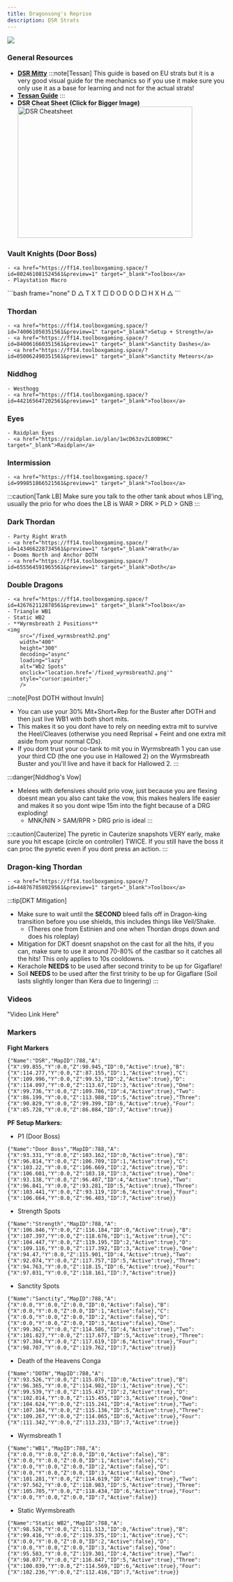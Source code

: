 ```yaml
---
title: Dragonsong's Reprise
description: DSR Strats
---
```


<img class="ulti-tooltip" src="/dkt.webp"/>

### General Resources ###
- <a href="https://docs.google.com/spreadsheets/d/1sUEuFDGa_Qg4SYHo4y7b4oEvUGvmhkUMn2rPdXdWEo0/edit#gid=263338920" target="_blank">**DSR Mitty**</a>
:::note[Tessan]
This guide is based on EU strats but it is a very good visual guide for the mechanics so if you use it make sure you only use it as a base for learning and not for the actual strats!
- <a href="https://www.youtube.com/watch?v=A-P1eXE18ko" target="_blank">**Tessan Guide**</a>
:::
- **DSR Cheat Sheet (Click for Bigger Image)**
<img
        src="/dsrcheatsheet.png"
        width="400"
        height="300"
        decoding="async"
        loading="lazy"
        alt="DSR Cheatsheet"
        onclick="location.href='/dsrcheatsheet.png'"
        style="cursor:pointer;"
        />


### Vault Knights (Door Boss) ### 
    - <a href="https://ff14.toolboxgaming.space/?id=802461081524561&preview=1" target="_blank">Toolbox</a>
    - Playstation Macro

<div class="dkt-macro">
    ```bash frame="none"
    D △   T X   T □ 
    D O         D O 
    D □   H X   H △
    ```
</div>

### Thordan ### 
    - <a href="https://ff14.toolboxgaming.space/?id=740061050351561&preview=1" target="_blank">Setup + Strength</a>
    - <a href="https://ff14.toolboxgaming.space/?id=840061660351561&preview=1" target="_blank">Sanctity Dashes</a>
    - <a href="https://ff14.toolboxgaming.space/?id=050062490351561&preview=1" target="_blank">Sanctity Meteors</a>

### Niddhog ### 
    - Westhogg
    - <a href="https://ff14.toolboxgaming.space/?id=442165647202561&preview=1" target="_blank">Toolbox</a>

### Eyes ### 
    - Raidplan Eyes
    - <a href="https://raidplan.io/plan/1wcD63zv2L8OB9KC" target="_blank">Raidplan</a>

### Intermission ### 
    - <a href="https://ff14.toolboxgaming.space/?id=999851866521561&preview=1" target="_blank">Toolbox</a>
:::caution[Tank LB]
    Make sure you talk to the other tank about whos LB'ing, usually the prio for who does the LB is WAR > DRK > PLD > GNB
:::

### Dark Thordan ### 
    - Party Right Wrath
    - <a href="https://ff14.toolboxgaming.space/?id=143466228734561&preview=1" target="_blank">Wrath</a>
    - Dooms North and Anchor DOTH
    - <a href="https://ff14.toolboxgaming.space/?id=655564591965561&preview=1" target="_blank">Doth</a>

### Double Dragons ### 
    - <a href="https://ff14.toolboxgaming.space/?id=426762112878561&preview=1" target="_blank">Toolbox</a>
    - Triangle WB1
    - Static WB2
    - **Wyrmsbreath 2 Positions**
    <img
        src="/fixed_wyrmsbreath2.png"
        width="400"
        height="300"
        decoding="async"
        loading="lazy"
        alt="Wb2 Spots"
        onclick="location.href='/fixed_wyrmsbreath2.png'"
        style="cursor:pointer;"
        />

:::note[Post DOTH without Invuln]
- You can use your 30% Mit+Short+Rep for the Buster after DOTH and then just live WB1 with both short mits.
- This makes it so you dont have to rely on needing extra mit to survive the Heel/Cleaves (otherwise you need Reprisal + Feint and one extra mit aside from your normal CDs).
- If you dont trust your co-tank to mit you in Wyrmsbreath 1 you can use your third CD (the one you use in Hallowed 2) on the Wyrmsbreath Buster and you'll live and have it back for Hallowed 2.
:::

:::danger[Niddhog's Vow]
- Melees with defensives should prio vow, just because you are flexing doesnt mean you also cant take the vow, this makes healers life easier and makes it so you dont wipe 15m into the fight because of a DRG exploding!
    - MNK/NIN > SAM/RPR > DRG prio is ideal
:::

:::caution[Cauterize]
The pyretic in Cauterize snapshots VERY early, make sure you hit escape (circle on controller) TWICE. If you still have the boss it can proc the pyretic even if you dont press an action.
:::


### Dragon-king Thordan ###

    - <a href="https://ff14.toolboxgaming.space/?id=448767858029561&preview=1" target="_blank">Toolbox</a>

:::tip[DKT Mitigation]
- Make sure to wait until the **SECOND** bleed falls off in Dragon-king transition before you use shields, this includes things like Veil/Shake.
    - (Theres one from Estinien and one when Thordan drops down and does his roleplay)
- Mitigation for DKT doesnt snapshot on the cast for all the hits, if you can, make sure to use it around 70-80% of the castbar so it catches all the hits! This only applies to 10s cooldowns.
- Kerachole **NEEDS** to be used after second trinity to be up for Gigaflare! 
- Soil **NEEDS** to be used after the first trinity to be up for Gigaflare (Soil lasts slightly longer than Kera due to lingering)
:::

### Videos ###

"Video Link Here"

### Markers ###

**Fight Markers**
```
{"Name":"DSR","MapID":788,"A":{"X":99.855,"Y":0.0,"Z":90.945,"ID":0,"Active":true},"B":{"X":114.277,"Y":0.0,"Z":87.155,"ID":1,"Active":true},"C":{"X":109.996,"Y":0.0,"Z":99.53,"ID":2,"Active":true},"D":{"X":114.097,"Y":0.0,"Z":113.67,"ID":3,"Active":true},"One":{"X":99.736,"Y":0.0,"Z":109.786,"ID":4,"Active":true},"Two":{"X":86.199,"Y":0.0,"Z":113.988,"ID":5,"Active":true},"Three":{"X":90.829,"Y":0.0,"Z":99.399,"ID":6,"Active":true},"Four":{"X":85.728,"Y":0.0,"Z":86.084,"ID":7,"Active":true}}
```



**PF Setup Markers:**

- P1 (Door Boss)

```
{"Name":"Door Boss","MapID":788,"A":{"X":93.331,"Y":0.0,"Z":103.162,"ID":0,"Active":true},"B":{"X":96.814,"Y":0.0,"Z":106.709,"ID":1,"Active":true},"C":{"X":103.22,"Y":0.0,"Z":106.669,"ID":2,"Active":true},"D":{"X":106.601,"Y":0.0,"Z":103.18,"ID":3,"Active":true},"One":{"X":93.138,"Y":0.0,"Z":96.407,"ID":4,"Active":true},"Two":{"X":96.841,"Y":0.0,"Z":93.281,"ID":5,"Active":true},"Three":{"X":103.441,"Y":0.0,"Z":93.119,"ID":6,"Active":true},"Four":{"X":106.664,"Y":0.0,"Z":96.403,"ID":7,"Active":true}}
```

- Strength Spots
```
{"Name":"Strength","MapID":788,"A":{"X":106.846,"Y":0.0,"Z":116.184,"ID":0,"Active":true},"B":{"X":107.397,"Y":0.0,"Z":118.676,"ID":1,"Active":true},"C":{"X":104.447,"Y":0.0,"Z":119.195,"ID":2,"Active":true},"D":{"X":109.116,"Y":0.0,"Z":117.392,"ID":3,"Active":true},"One":{"X":94.47,"Y":0.0,"Z":115.901,"ID":4,"Active":true},"Two":{"X":92.074,"Y":0.0,"Z":117.757,"ID":5,"Active":true},"Three":{"X":94.763,"Y":0.0,"Z":118.15,"ID":6,"Active":true},"Four":{"X":97.031,"Y":0.0,"Z":118.161,"ID":7,"Active":true}}
```

- Sanctity Spots
```
{"Name":"Sanctity","MapID":788,"A":{"X":0.0,"Y":0.0,"Z":0.0,"ID":0,"Active":false},"B":{"X":0.0,"Y":0.0,"Z":0.0,"ID":1,"Active":false},"C":{"X":0.0,"Y":0.0,"Z":0.0,"ID":2,"Active":false},"D":{"X":0.0,"Y":0.0,"Z":0.0,"ID":3,"Active":false},"One":{"X":99.362,"Y":0.0,"Z":114.586,"ID":4,"Active":true},"Two":{"X":101.827,"Y":0.0,"Z":117.677,"ID":5,"Active":true},"Three":{"X":97.304,"Y":0.0,"Z":117.619,"ID":6,"Active":true},"Four":{"X":98.707,"Y":0.0,"Z":119.762,"ID":7,"Active":true}}
```

- Death of the Heavens Conga
```
{"Name":"DOTH","MapID":788,"A":{"X":93.526,"Y":0.0,"Z":115.076,"ID":0,"Active":true},"B":{"X":96.365,"Y":0.0,"Z":114.982,"ID":1,"Active":true},"C":{"X":99.539,"Y":0.0,"Z":115.437,"ID":2,"Active":true},"D":{"X":102.014,"Y":0.0,"Z":115.455,"ID":3,"Active":true},"One":{"X":104.624,"Y":0.0,"Z":115.241,"ID":4,"Active":true},"Two":{"X":107.104,"Y":0.0,"Z":115.136,"ID":5,"Active":true},"Three":{"X":109.267,"Y":0.0,"Z":114.065,"ID":6,"Active":true},"Four":{"X":111.342,"Y":0.0,"Z":113.233,"ID":7,"Active":true}}
```

- Wyrmsbreath 1
```
{"Name":"WB1","MapID":788,"A":{"X":0.0,"Y":0.0,"Z":0.0,"ID":0,"Active":false},"B":{"X":0.0,"Y":0.0,"Z":0.0,"ID":1,"Active":false},"C":{"X":0.0,"Y":0.0,"Z":0.0,"ID":2,"Active":false},"D":{"X":0.0,"Y":0.0,"Z":0.0,"ID":3,"Active":false},"One":{"X":101.281,"Y":0.0,"Z":114.619,"ID":4,"Active":true},"Two":{"X":97.562,"Y":0.0,"Z":118.983,"ID":5,"Active":true},"Three":{"X":105.705,"Y":0.0,"Z":118.434,"ID":6,"Active":true},"Four":{"X":0.0,"Y":0.0,"Z":0.0,"ID":7,"Active":false}}
```

- Static Wyrmsbreath

```
{"Name":"Static WB2","MapID":788,"A":{"X":98.528,"Y":0.0,"Z":111.513,"ID":0,"Active":true},"B":{"X":99.416,"Y":0.0,"Z":119.375,"ID":1,"Active":true},"C":{"X":0.0,"Y":0.0,"Z":0.0,"ID":2,"Active":false},"D":{"X":0.0,"Y":0.0,"Z":0.0,"ID":3,"Active":false},"One":{"X":95.583,"Y":0.0,"Z":119.301,"ID":4,"Active":true},"Two":{"X":98.077,"Y":0.0,"Z":116.847,"ID":5,"Active":true},"Three":{"X":100.039,"Y":0.0,"Z":114.569,"ID":6,"Active":true},"Four":{"X":102.236,"Y":0.0,"Z":112.416,"ID":7,"Active":true}}
```